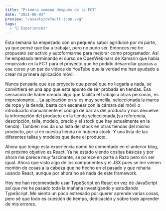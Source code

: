 ```yaml
---
title: "Primera semana después de la FCT"
date: "2021-06-03"
preview: "/assets/default-icon.svg"
tags:
  - "📝 Experiences"
---
```


Esta semana ha empezado con un pequeño sabor agridulce por mi parte, ya que pensé que iba a trabajar, pero no pudo ser. Entonces me he propuesto ser activo y autoformarme para mejorar como programador. Así he empezado terminando el curso de OpenWebinars de Xamarin que había empezado en la FCT para el proyecto que he podido desarrollar gracias a ese curso y un par de videos de YouTube que la verdad me han ayudado a crear mi primera aplicación móvil.

Nunca pensaría que ese proyecto que pensé que no llegaría a nada, se convirtiera en una app que esta apunto de ser probada en tiendas. Esa sensación de haber creado algo que facilita el trabajo a otras personas, es impresionante… La aplicación en sí es muy sencilla, seleccionada la marca de ropa y la tienda, basta con escanear con la cámara del móvil o introducirlo manualmente el código de barras del producto y nos devuelve la información del producto en la tienda seleccionada,(su referencia, descripción, talla, modelo, precio y el stock que hay actualmente en la tienda). También nos da una lista del stock en otras tiendas del mismo producto, por si en nuestra tienda no hubiera stock. Y una lista de las diferentes tallas y modelos que tiene el producto.

Ahora que tengo esta experiencia como he comentado en el anterior blog, mi próximo objetivo es React. Ya he estado viendo cositas básicas y por ahora me parece muy fascinante, se parece en parte a Razo pero sin ser igual. Ahora que visto algo de los componentes y el JSX pues se me vienen montón de cosas a la cabeza que he hecho en el pasado y que reharía usando React, aunque por ahora no sé nada de este framework.

Hoy me han recomendado usar TypeScript en React en vez de JavaScript así que me he pasado toda la mañana investigando y estudiando TypeScript. Me siento un poco estresado por querer aprende varias cosas, pero sé que todo es cuestión de tiempo, dedicación y sobre todo aprender de mis errores.
